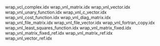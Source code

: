 wrap_vcl_complex.idx
wrap_vnl_matrix.idx
wrap_vnl_vector.idx
wrap_vnl_unary_function.idx
wrap_vnl_c_vector.idx
wrap_vnl_cost_function.idx
wrap_vnl_diag_matrix.idx
wrap_vnl_file_matrix.idx
wrap_vnl_file_vector.idx
wrap_vnl_fortran_copy.idx
wrap_vnl_least_squares_function.idx
wrap_vnl_matrix_fixed.idx
wrap_vnl_matrix_fixed_ref.idx
wrap_vnl_matrix_ref.idx
wrap_vnl_vector_ref.idx

